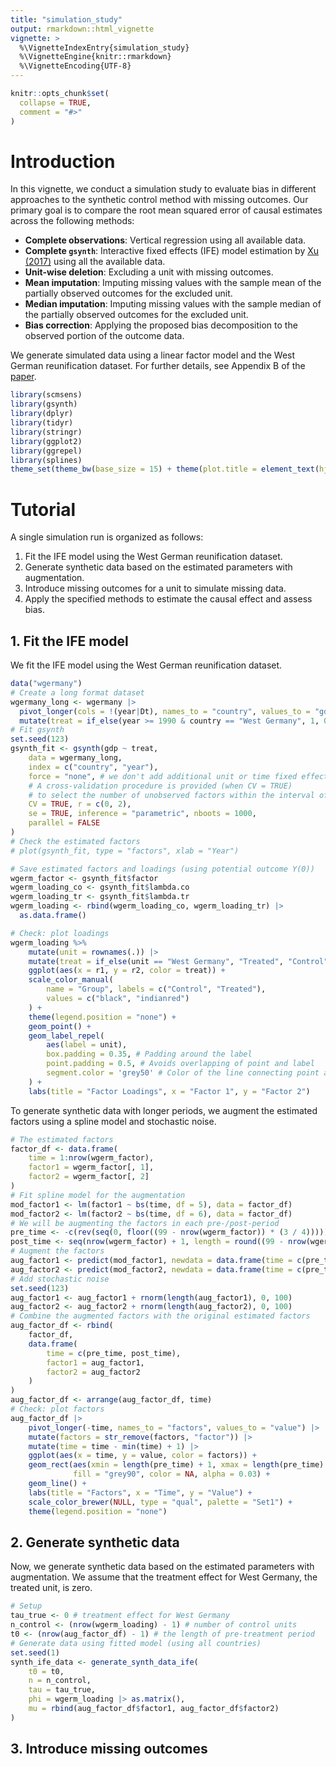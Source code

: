 ```yaml
---
title: "simulation_study"
output: rmarkdown::html_vignette
vignette: >
  %\VignetteIndexEntry{simulation_study}
  %\VignetteEngine{knitr::rmarkdown}
  %\VignetteEncoding{UTF-8}
---
```


```r
knitr::opts_chunk$set(
  collapse = TRUE,
  comment = "#>"
)
```

# Introduction

In this vignette, we conduct a simulation study to evaluate bias in different approaches to the synthetic control method with missing outcomes. Our primary goal is to compare the root mean squared error of causal estimates across the following methods:

- **Complete observations**: Vertical regression using all available data.
- **Complete `gsynth`**: Interactive fixed effects (IFE) model estimation by [Xu (2017)](https://doi.org/10.1017/pan.2016.2) using all the available data.
- **Unit-wise deletion**: Excluding a unit with missing outcomes.
- **Mean imputation**: Imputing missing values with the sample mean of the partially observed outcomes for the excluded unit.
- **Median imputation**: Imputing missing values with the sample median of the partially observed outcomes for the excluded unit.
- **Bias correction**: Applying the proposed bias decomposition to the observed portion of the outcome data.

We generate simulated data using a linear factor model and the West German reunification dataset. For further details, see Appendix B of the [paper](https://sooahnshin.com/SCM_Missing.pdf).

```r
library(scmsens)
library(gsynth)
library(dplyr)
library(tidyr)
library(stringr)
library(ggplot2)
library(ggrepel)
library(splines)
theme_set(theme_bw(base_size = 15) + theme(plot.title = element_text(hjust = 0.5)))
```

# Tutorial

A single simulation run is organized as follows:

1. Fit the IFE model using the West German reunification dataset.
1. Generate synthetic data based on the estimated parameters with augmentation.
1. Introduce missing outcomes for a unit to simulate missing data.
1. Apply the specified methods to estimate the causal effect and assess bias.

## 1. Fit the IFE model

We fit the IFE model using the West German reunification dataset.

```r
data("wgermany")
# Create a long format dataset
wgermany_long <- wgermany |>
  pivot_longer(cols = !(year|Dt), names_to = "country", values_to = "gdp") |>
  mutate(treat = if_else(year >= 1990 & country == "West Germany", 1, 0))
# Fit gsynth
set.seed(123)
gsynth_fit <- gsynth(gdp ~ treat,
    data = wgermany_long,
    index = c("country", "year"),
    force = "none", # we don't add additional unit or time fixed effects
    # A cross-validation procedure is provided (when CV = TRUE)
    # to select the number of unobserved factors within the interval of r = c(0,2).
    CV = TRUE, r = c(0, 2),
    se = TRUE, inference = "parametric", nboots = 1000,
    parallel = FALSE
)
# Check the estimated factors
# plot(gsynth_fit, type = "factors", xlab = "Year")

# Save estimated factors and loadings (using potential outcome Y(0))
wgerm_factor <- gsynth_fit$factor
wgerm_loading_co <- gsynth_fit$lambda.co
wgerm_loading_tr <- gsynth_fit$lambda.tr
wgerm_loading <- rbind(wgerm_loading_co, wgerm_loading_tr) |>
  as.data.frame()

# Check: plot loadings
wgerm_loading %>%
    mutate(unit = rownames(.)) |>
    mutate(treat = if_else(unit == "West Germany", "Treated", "Control")) |>
    ggplot(aes(x = r1, y = r2, color = treat)) +
    scale_color_manual(
        name = "Group", labels = c("Control", "Treated"),
        values = c("black", "indianred")
    ) +
    theme(legend.position = "none") +
    geom_point() +
    geom_label_repel(
        aes(label = unit),
        box.padding = 0.35, # Padding around the label
        point.padding = 0.5, # Avoids overlapping of point and label
        segment.color = 'grey50' # Color of the line connecting point and label
    ) +
    labs(title = "Factor Loadings", x = "Factor 1", y = "Factor 2")
```

To generate synthetic data with longer periods, we augment the estimated factors using a spline model and stochastic noise.

```r
# The estimated factors
factor_df <- data.frame(
    time = 1:nrow(wgerm_factor),
    factor1 = wgerm_factor[, 1],
    factor2 = wgerm_factor[, 2]
)
# Fit spline model for the augmentation
mod_factor1 <- lm(factor1 ~ bs(time, df = 5), data = factor_df)
mod_factor2 <- lm(factor2 ~ bs(time, df = 6), data = factor_df)
# We will be augmenting the factors in each pre-/post-period
pre_time <- -c(rev(seq(0, floor((99 - nrow(wgerm_factor)) * (3 / 4)))))
post_time <- seq(nrow(wgerm_factor) + 1, length = round((99 - nrow(wgerm_factor)) / 4))
# Augment the factors
aug_factor1 <- predict(mod_factor1, newdata = data.frame(time = c(pre_time, post_time)))
aug_factor2 <- predict(mod_factor2, newdata = data.frame(time = c(pre_time, post_time)))
# Add stochastic noise
set.seed(123)
aug_factor1 <- aug_factor1 + rnorm(length(aug_factor1), 0, 100)
aug_factor2 <- aug_factor2 + rnorm(length(aug_factor2), 0, 100)
# Combine the augmented factors with the original estimated factors
aug_factor_df <- rbind(
    factor_df,
    data.frame(
        time = c(pre_time, post_time),
        factor1 = aug_factor1,
        factor2 = aug_factor2
    )
)
aug_factor_df <- arrange(aug_factor_df, time)
# Check: plot factors
aug_factor_df |>
    pivot_longer(-time, names_to = "factors", values_to = "value") |>
    mutate(factors = str_remove(factors, "factor")) |>
    mutate(time = time - min(time) + 1) |>
    ggplot(aes(x = time, y = value, color = factors)) +
    geom_rect(aes(xmin = length(pre_time) + 1, xmax = length(pre_time) + nrow(wgerm_factor), ymin = -Inf, ymax = Inf),
              fill = "grey90", color = NA, alpha = 0.03) +
    geom_line() +
    labs(title = "Factors", x = "Time", y = "Value") +
    scale_color_brewer(NULL, type = "qual", palette = "Set1") +
    theme(legend.position = "none") 
```

## 2. Generate synthetic data

Now, we generate synthetic data based on the estimated parameters with augmentation.
We assume that the treatment effect for West Germany, the treated unit, is zero.

```r
# Setup
tau_true <- 0 # treatment effect for West Germany
n_control <- (nrow(wgerm_loading) - 1) # number of control units
t0 <- (nrow(aug_factor_df) - 1) # the length of pre-treatment period
# Generate data using fitted model (using all countries)
set.seed(1)
synth_ife_data <- generate_synth_data_ife(
    t0 = t0,
    n = n_control,
    tau = tau_true,
    phi = wgerm_loading |> as.matrix(),
    mu = rbind(aug_factor_df$factor1, aug_factor_df$factor2)
)
```

## 3. Introduce missing outcomes
